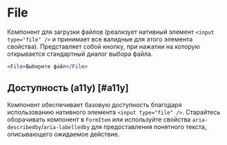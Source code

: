 <Overview>

# File

Компонент для загрузки файлов (реализует нативный элемент `<input type="file" />` и принимает все валидные для этого
элемента свойства). Представляет собой кнопку, при нажатии на которую открывается стандартный диалог выбора файла.

</Overview>

```jsx
<File>Выберите файл</File>
```

## Доступность (a11y) [#a11y]

Компонент обеспечивает базовую доступность благодаря использованию нативного элемента `<input type="file" />`.
Старайтесь оборачивать компонент в `FormItem` или используйте свойства `aria-describedby`/`aria-labelledby` для
предоставления понятного текста, описывающего ожидаемое действие.
